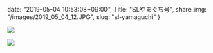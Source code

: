 date: "2019-05-04 10:53:08+09:00",
Title: "SLやまぐち号",
share_img: "/images/2019_05_04_12.JPG",
slug: "sl-yamaguchi"
}

![](/images/2019_05_04_12.JPG)

![](/images/2019_05_04_13.JPG)